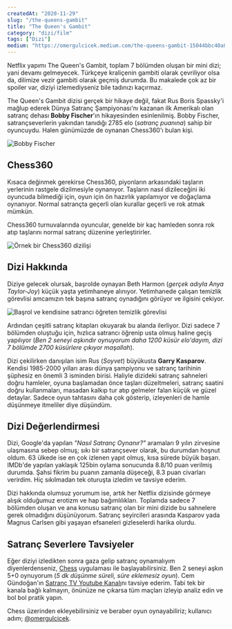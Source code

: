 ```yaml
---
createdAt: "2020-11-29"
slug: "/the-queens-gambit"
title: "The Queen's Gambit"
category: "dizi/film"
tags: ["Dizi"]
medium: "https://omergulcicek.medium.com/the-queens-gambit-15044bbc40a8"
---
```


Netflix yapımı The Queen's Gambit, toplam 7 bölümden oluşan bir mini dizi; yani devamı gelmeyecek. Türkçeye kraliçenin gambiti olarak çevriliyor olsa da, dilimize vezir gambiti olarak geçmiş durumda. Bu makalede çok az bir spoiler var, diziyi izlemediyseniz bile tadınızı kaçırmaz.

The Queen's Gambit dizisi gerçek bir hikaye değil, fakat Rus Boris Spassky'i mağlup ederek Dünya Satranç Şampiyonası'nı kazanan ilk Amerikalı olan satranç dehası **Bobby Fischer**'ın hikayesinden esinlenilmiş. Bobby Fischer, satrançseverlerin yakından tanıdığı 2785 elo (_satranç puanına_) sahip bir oyuncuydu. Halen günümüzde de oynanan Chess360'ı bulan kişi.

![Bobby Fischer](/blog/2020-11-29/bobby-fischer.jpg)

## Chess360

Kısaca değinmek gerekirse Chess360, piyonların arkasındaki taşların yerlerinin rastgele dizilmesiyle oynanıyor. Taşların nasıl dizileceğini iki oyuncuda bilmediği için, oyun için ön hazırlık yapılamıyor ve doğaçlama oynanıyor. Normal satrançta geçerli olan kurallar geçerli ve rok atmak mümkün.

Chess360 turnuvalarında oyuncular, genelde bir kaç hamleden sonra rok atıp taşlarını normal satranç düzenine yerleştirirler.

![Örnek bir Chess360 dizilişi](/blog/2020-11-29/chess360.jpg)

## Dizi Hakkında

Diziye gelecek olursak, başrolde oynayan Beth Harmon (_gerçek adıyla Anya Taylor-Joy_) küçük yaşta yetimhaneye alınıyor. Yetimhanede çalışan temizlik görevlisi amcamızın tek başına satranç oynadığını görüyor ve ilgisini çekiyor.

![Başrol ve kendisine satrancı öğreten temizlik görevlisi](/blog/2020-11-29/queens-gambit.jpeg)

Ardından çeşitli satranç kitapları okuyarak bu alanda ilerliyor. Dizi sadece 7 bölümden oluştuğu için, hızlıca satrancı öğrenip usta olmuş haline geçiş yapılıyor (_Ben 2 seneyi aşkındır oynuyorum daha 1200 küsür elo'dayım, dizi 7 bölümde 2700 küsürlere çıkıyor maşallah_).

Dizi çekilirken danışılan isim Rus (_Soyvet_) büyükusta **Garry Kasparov**. Kendisi 1985-2000 yılları arası dünya şampiyonu ve satranç tarihinin şüphesiz en önemli 3 isminden birisi. Haliyle dizideki satranç sahneleri doğru hamleler, oyuna başlamadan önce taşları düzeltmeleri, satranç saatini doğru kullanmaları, masadan kalkıp tur atıp gelmeler falan küçük ve güzel detaylar. Sadece oyun tahtasını daha çok gösterip, izleyenleri de hamle düşünmeye itmeliler diye düşündüm.

## Dizi Değerlendirmesi

Dizi, Google'da yapılan _"Nasıl Satranç Oynanır?"_ aramaları 9 yılın zirvesine ulaşmasına sebep olmuş; sıkı bir satrançsever olarak, bu durumdan hoşnut oldum. 63 ülkede ise en çok izlenen yapıt olmuş, kısa sürede büyük başarı. IMDb'de yapılan yaklaşık 125bin oylama sonucunda 8.8/10 puan verilmiş durumda. Şahsi fikrim bu puanın zamanla düşeceği, 8.3 puan civarları verirdim. Hiç sıkılmadan tek oturuşta izledim ve tavsiye ederim.

Dizi hakkında olumsuz yorumum ise, artık her Netflix dizisinde görmeye alışık olduğumuz erotizm ve hap bağımlılıkları. Toplamda sadece 7 bölümden oluşan ve ana konusu satranç olan bir mini dizide bu sahnelere gerek olmadığını düşünüyorum. Satranç seyircileri arasında Kasparov yada Magnus Carlsen gibi yaşayan efsaneleri gizleselerdi harika olurdu.

## Satranç Severlere Tavsiyeler

Eğer diziyi izledikten sonra gaza gelip satranç oynamalıyım diyenlerdenseniz, <a href="https://www.chess.com/" target="_blank" rel="noreferrer noopener">Chess</a> uygulaması ile başlayabilirsiniz. Ben 2 seneyi aşkın 5+0 oynuyorum (_5 dk düşünme süreli, süre eklemesiz oyun_). Cem Gündoğan'ın <a href="https://www.youtube.com/channel/UCh3EoSfbgqXYjRUVy1mkRYw" target="_blank" rel="noreferrer noopener">Satranç TV Youtube Kanalı</a>nı tavsiye ederim. Tabi tek bir kanala bağlı kalmayın, önünüze ne çıkarsa tüm maçları izleyip analiz edin ve bol bol pratik yapın.

Chess üzerinden ekleyebilirsiniz ve beraber oyun oynayabiliriz; kullanıcı adım; <a href="https://www.chess.com/member/omergulcicek" target="_blank" rel="noreferrer noopener">@omergulcicek</a>.
